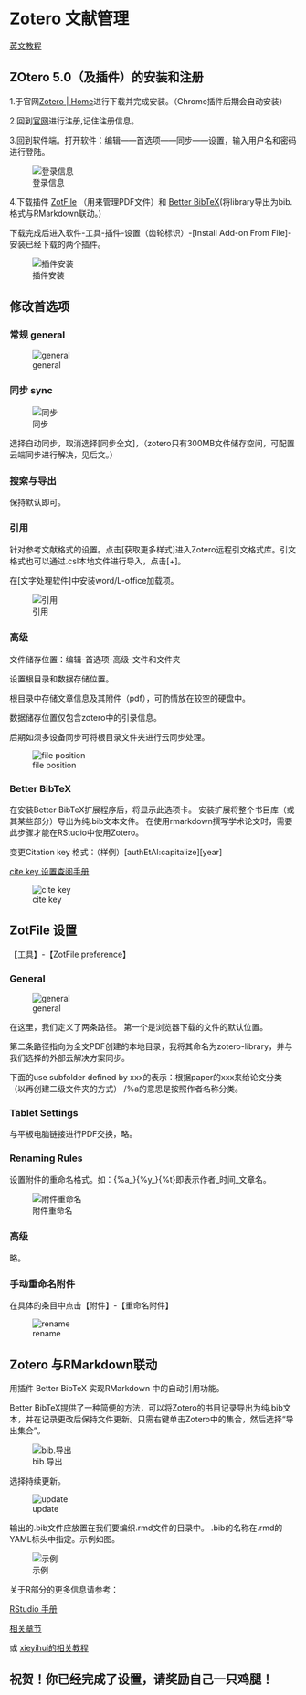 # Zotero 文献管理 {#sec-zotero}

[英文教程](https://ikashnitsky.github.io/2019/zotero/)

## ZOtero 5.0（及插件）的安装和注册 

1.于官网[Zotero | Home](https://www.zotero.org/)进行下载并完成安装。（Chrome插件后期会自动安装）

2.回到[官网](https://www.zotero.org/)进行注册,记住注册信息。

3.回到软件端。打开软件：编辑——首选项——同步——设置，输入用户名和密码进行登陆。

![登录信息](https://pic3.zhimg.com/v2-d786c49bc6573727422636d82eec45fe_r.jpg)

4.下载插件
[ZotFile](http://zotfile.com/)
（用来管理PDF文件）和 [Better BibTeX](https://retorque.re/zotero-better-bibtex/)(将library导出为bib.格式与RMarkdown联动。)

下载完成后进入软件-工具-插件-设置（齿轮标识）-[Install Add-on From File]-安装已经下载的两个插件。

![插件安装](https://ikashnitsky.github.io/images/190314/plugin.png)


## 修改首选项

### 常规 general

![general](https://github.com/yangtzesyy/summer_conclusion/blob/master/pictures/pic01_general.png?raw=true)

### 同步 sync

![同步](https://ikashnitsky.github.io/images/190314/pref-sync.png)


选择自动同步，取消选择[同步全文]，（zotero只有300MB文件储存空间，可配置云端同步进行解决，见后文。）

### 搜索与导出

保持默认即可。

### 引用

针对参考文献格式的设置。点击[获取更多样式]进入Zotero远程引文格式库。引文格式也可以通过.csl本地文件进行导入，点击[+]。

在[文字处理软件]中安装word/L-office加载项。

![引用](https://ikashnitsky.github.io/images/190314/pref-cite.png)

### 高级 

文件储存位置：编辑-首选项-高级-文件和文件夹

设置根目录和数据存储位置。

根目录中存储文章信息及其附件（pdf），可酌情放在较空的硬盘中。

数据储存位置仅包含zotero中的引录信息。

后期如须多设备同步可将根目录文件夹进行云同步处理。

![file position](https://github.com/yangtzesyy/summer_conclusion/blob/master/pictures/pic02_file_position.png?raw=true)


### Better BibTeX 

在安装Better BibTeX扩展程序后，将显示此选项卡。 安装扩展将整个书目库（或其某些部分）导出为纯.bib文本文件。 在使用rmarkdown撰写学术论文时，需要此步骤才能在RStudio中使用Zotero。

变更Citation key 格式：（样例）[authEtAl:capitalize][year]

[cite key 设置查阅手册](https://retorque.re/zotero-better-bibtex/citation-keys/)

![cite key](https://ikashnitsky.github.io/images/190314/pref-bbt.png)


## ZotFile 设置

【工具】-【ZotFile preference】

### General

![general](https://ikashnitsky.github.io/images/190314/zf-general.png)

在这里，我们定义了两条路径。 第一个是浏览器下载的文件的默认位置。 

第二条路径指向为全文PDF创建的本地目录，我将其命名为zotero-library，并与我们选择的外部云解决方案同步。

下面的use subfolder defined by xxx的表示：根据paper的xxx来给论文分类（以再创建二级文件夹的方式） /%a的意思是按照作者名称分类。

### Tablet Settings

与平板电脑链接进行PDF交换，略。

### Renaming Rules

设置附件的重命名格式。如：{%a_}{%y_}{%t}即表示作者_时间_文章名。

![附件重命名](https://ikashnitsky.github.io/images/190314/zf-renaming.png)

### 高级

略。
 
### 手动重命名附件

在具体的条目中点击【附件】-【重命名附件】

![rename](https://ikashnitsky.github.io/images/190314/att-pdf.png)


## Zotero 与RMarkdown联动

用插件 Better BibTeX 实现RMarkdown 中的自动引用功能。

Better BibTeX提供了一种简便的方法，可以将Zotero的书目记录导出为纯.bib文本，并在记录更改后保持文件更新。只需右键单击Zotero中的集合，然后选择“导出集合”。

![bib.导出](https://ikashnitsky.github.io/images/190314/bbt-export.png)

选择持续更新。

![update](https://ikashnitsky.github.io/images/190314/bbt-menu.png)

输出的.bib文件应放置在我们要编织.rmd文件的目录中。 .bib的名称在.rmd的YAML标头中指定。示例如图。

![示例](https://ikashnitsky.github.io/images/190314/yaml.png)

关于R部分的更多信息请参考：

[RStudio 手册](https://rmarkdown.rstudio.com/authoring_bibliographies_and_citations.html)

[相关章节](https://bookdown.org/yihui/bookdown/citations.html)

或 [xieyihui的相关教程](https://bookdown.org/yihui/bookdown/citations.html)


## 祝贺！你已经完成了设置，请奖励自己一只鸡腿！







